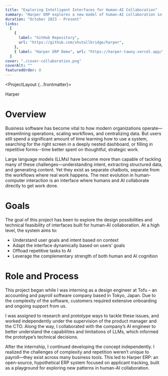 ```yaml
---
title: "Exploring Intelligent Interfaces for Human-AI Collaboration"
summary: "Harper ERP explores a new model of human-AI collaboration in business software—where the interface adapts to user intent, surfaces the right tools, and eliminates repetitive tasks."
duration: "October 2023 - Present"
links:
  [
    {
      label: "GitHub Repository",
      url: "https://github.com/shutallbridge/harper",
    },
    { label: "Harper ERP Demo", url: "https://harper-tawny.vercel.app/" },
  ]
cover: "./cover-collaboration.png"
coverAlt: ""
featuredOrder: 0
---
```



<ProjectLayout {...frontmatter}>

<Fragment slot="content-header">
  <Bento.Root layout="sydney5" class="max-w-5xl px-6 mx-auto">
    <Bento.Item class="bg-fuchsia-50 overflow-clip">
      <Image
        src={tileAPrompts}
        alt=""
        class="w-full h-auto max-w-[192px] mx-auto mt-6"
      />
    </Bento.Item>
    <Bento.Item class="bg-fuchsia-50 flex justify-center items-center">
      <div class="flex gap-x-2 items-center">
        <div class="w-10 h-10 rounded-full bg-fuchsia-300" />
        <div class="text-black text-3xl">Harper</div>
      </div>
    </Bento.Item>
    <Bento.Item class="bg-fuchsia-200 overflow-clip relative @container">
      <div class="w-[620px] h-auto absolute top-0 right-0 pt-6 pr-6 @min-[calc(480px+100px)]:static @min-[calc(480px+100px)]:mx-auto">
        <Image src={tileCSide} alt="" />
      </div>
    </Bento.Item>
    <Bento.Item class="bg-fuchsia-200 overflow-clip relative @container">
      <div class="w-[620px] h-auto pt-6 absolute top-0 left-0 pl-6 @min-[calc(480px+100px)]:static @min-[calc(480px+100px)]:mx-auto">
        <Image src={tileDChat} alt="" />
      </div>
    </Bento.Item>
    <Bento.Item class="bg-fuchsia-50 overflow-clip flex justify-center items-center">
      <Image src={tileECursor} alt="" class="w-full h-auto max-w-[169px]" />
    </Bento.Item>
  </Bento.Root>
</Fragment>

# Overview

Business software has become vital to how modern organizations operate—streamlining operations, scaling workflows, and centralizing data. But users still spend a significant amount of time learning how to use a system, searching for the right screen in a deeply nested dashboard, or filling in repetitive forms--time better spent on thoughtful, strategic work.

Large language models (LLMs) have become more than capable of tackling many of these challenges—understanding intent, extracting structured data, and generating content. Yet they exist as separate chatbots, separate from the workflows where real work happens. The next evolution in human-computer interaction is an interface where humans and AI collaborate directly to get work done.

# Goals

The goal of this project has been to explore the design possibilities and technical feasibility of interfaces built for human-AI collaboration. At a high level, the system aims to:

- Understand user goals and intent based on context
- Adapt the interface dynamically based on users’ goals
- Offload repetitive tasks to AI
- Leverage the complementary strength of both human and AI cognition

# Role and Process

This project began while I was interning as a design engineer at Tofu – an accounting and payroll software company based in Tokyo, Japan. Due to the complexity of the software, customers required extensive onboarding and ongoing support from us.

I was assigned to research and prototype ways to tackle these issues, and worked independently under the supervision of the product manager and the CTO. Along the way, I collaborated with the company’s AI engineer to better understand the capabilities and limitations of LLMs, which informed the prototype’s technical decisions.

After the internship, I continued developing the concept independently. I realized the challenges of complexity and repetition weren’t unique to payroll—they exist across many business tools. This led to Harper ERP: an open-source, hypothetical ERP system focused on applicant tracking, built as a playground for exploring new patterns in human-AI collaboration.

</ProjectLayout>

